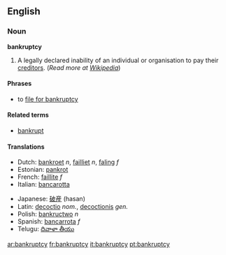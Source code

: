 ==English==

===Noun===
'''bankruptcy'''

# A legally declared inability of an individual or organisation to pay their [[creditor]]s. (''Read more at [[w:bankruptcy|Wikipedia]]'')

====Phrases====
*to [[file for bankruptcy]]

====Related terms====
*[[bankrupt]]

====Translations====
{{top}}
*Dutch: [[bankroet]] ''n'', [[failliet]] ''n'', [[faling]] ''f''
*Estonian: [[pankrot]]
*French: [[faillite]] ''f''
*Italian: [[bancarotta]]
{{mid}}
*Japanese: [[破産]] (hasan)
*Latin: [[decoctio]] ''nom.'', [[decoctionis]] ''gen.''
*Polish: [[bankructwo]] ''n''
*Spanish: [[bancarrota]] ''f''
*Telugu: [[దివాళా తీయు]]
{{bottom}}

[[ar:bankruptcy]]
[[fr:bankruptcy]]
[[it:bankruptcy]]
[[pt:bankruptcy]]